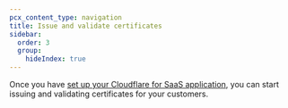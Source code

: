 ```yaml
---
pcx_content_type: navigation
title: Issue and validate certificates
sidebar:
  order: 3
  group:
    hideIndex: true
---
```



Once you have [set up your Cloudflare for SaaS application](/cloudflare-for-platforms/cloudflare-for-saas/start/getting-started/), you can start issuing and validating certificates for your customers.

<DirectoryListing />

